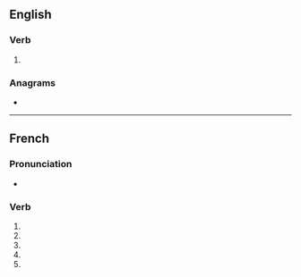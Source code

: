 {{also|anodisé}}
==English==

===Verb===
{{en-verb|anodis}}

# {{standard spelling of|from=Non-Oxford British spelling|lang=en|anodize}}

===Anagrams===
* {{anagrams|en|Adonise|Oneidas|adonise|iodanes}}

----

==French==

===Pronunciation===
* {{homophones|anodisent|anodises|lang=fr}}

===Verb===
{{head|fr|verb form}}

# {{inflection of|anodiser||1|s|pres|indc|lang=fr}}
# {{inflection of|anodiser||3|s|pres|indc|lang=fr}}
# {{inflection of|anodiser||1|s|pres|subj|lang=fr}}
# {{inflection of|anodiser||3|s|pres|subj|lang=fr}}
# {{inflection of|anodiser||2|s|impr|lang=fr}}